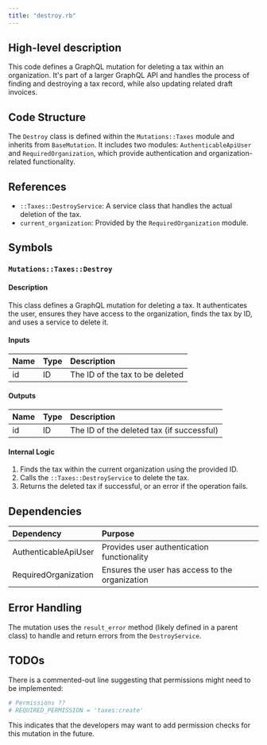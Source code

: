 ```yaml
---
title: "destroy.rb"
---
```


## High-level description
This code defines a GraphQL mutation for deleting a tax within an organization. It's part of a larger GraphQL API and handles the process of finding and destroying a tax record, while also updating related draft invoices.

## Code Structure
The `Destroy` class is defined within the `Mutations::Taxes` module and inherits from `BaseMutation`. It includes two modules: `AuthenticableApiUser` and `RequiredOrganization`, which provide authentication and organization-related functionality.

## References
- `::Taxes::DestroyService`: A service class that handles the actual deletion of the tax.
- `current_organization`: Provided by the `RequiredOrganization` module.

## Symbols

### `Mutations::Taxes::Destroy`
#### Description
This class defines a GraphQL mutation for deleting a tax. It authenticates the user, ensures they have access to the organization, finds the tax by ID, and uses a service to delete it.

#### Inputs
| Name | Type | Description |
|:-----|:-----|:------------|
| id | ID | The ID of the tax to be deleted |

#### Outputs
| Name | Type | Description |
|:-----|:-----|:------------|
| id | ID | The ID of the deleted tax (if successful) |

#### Internal Logic
1. Finds the tax within the current organization using the provided ID.
2. Calls the `::Taxes::DestroyService` to delete the tax.
3. Returns the deleted tax if successful, or an error if the operation fails.

## Dependencies
| Dependency | Purpose |
|:-----------|:--------|
| AuthenticableApiUser | Provides user authentication functionality |
| RequiredOrganization | Ensures the user has access to the organization |

## Error Handling
The mutation uses the `result_error` method (likely defined in a parent class) to handle and return errors from the `DestroyService`.

## TODOs
There is a commented-out line suggesting that permissions might need to be implemented:
```ruby
# Permissions ??
# REQUIRED_PERMISSION = 'taxes:create'
```
This indicates that the developers may want to add permission checks for this mutation in the future.